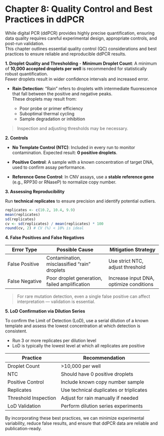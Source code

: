 # Chapter 8: Quality Control and Best Practices in ddPCR {.unnumbered}

While digital PCR (ddPCR) provides highly precise quantification, ensuring data quality requires careful experimental design, appropriate controls, and post-run validation.  
This chapter outlines essential quality control (QC) considerations and best practices to ensure reliable and reproducible ddPCR results.

**1. Droplet Quality and Thresholding**
-   **Minimum Droplet Count**:
    A minimum of **10,000 accepted droplets per well** is recommended for statistically robust quantification.\
    Fewer droplets result in wider confidence intervals and increased error.

-   **Rain Detection**:
    "Rain" refers to droplets with intermediate fluorescence that fall between the positive and negative peaks.\
    These droplets may result from:

    -   Poor probe or primer efficiency
    -   Suboptimal thermal cycling
    -   Sample degradation or inhibition

> Inspection and adjusting thresholds may be necessary.

**2. Controls**

-   **No Template Control (NTC)**:
    Included in every run to monitor contamination.
    Expected result: **0 positive droplets**.

-   **Positive Control**:
    A sample with a known concentration of target DNA, used to confirm assay performance.

-   **Reference Gene Control**:
    In CNV assays, use a **stable reference gene** (e.g., RPP30 or RNaseP) to normalize copy number.

**3. Assessing Reproducibility**

Run **technical replicates** to ensure precision and identify potential outliers.

```r
replicates <- c(10.2, 10.4, 9.9)
mean(replicates) 
sd(replicates) 
cv <- sd(replicates) / mean(replicates) * 100
round(cv, 2) # CV (%) < 10% is ideal
```

**4. False Positives and False Negatives**

| Error Type | Possible Cause | Mitigation Strategy |
|------------------|-----------------------------|-------------------------|
| False Positive | Contamination, misclassified "rain" droplets | Use strict NTC, adjust threshold |
| False Negative | Poor droplet generation, failed amplification | Increase input DNA, optimize conditions |

> For rare mutation detection, even a single false positive can affect interpretation — validation is essential.

**5. LoD Confirmation via Dilution Series**

To confirm the Limit of Detection (LoD), use a serial dilution of a known template and assess the lowest concentration at which detection is consistent.

-   Run 3 or more replicates per dilution level
-   LoD is typically the lowest level at which all replicates are positive

| Practice             | Recommendation                          |
|----------------------|-----------------------------------------|
| Droplet Count        | \>10,000 per well                       |
| NTC                  | Should have 0 positive droplets         |
| Positive Control     | Include known copy number sample        |
| Replicates           | Use technical duplicates or triplicates |
| Threshold Inspection | Adjust for rain manually if needed      |
| LoD Validation       | Perform dilution series experiments     |

By incorporating these best practices, we can minimize experimental variability, reduce false results, and ensure that ddPCR data are reliable and publication-ready.
